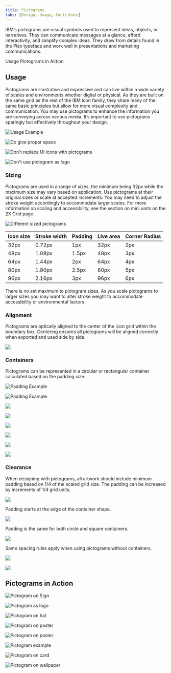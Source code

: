 ```yaml
---
title: Pictograms
tabs: [Design, Usage, Contribute]
---
```



<PageDescription>

IBM’s pictograms are visual symbols used to represent ideas, objects, or
narratives. They can communicate messages at a glance, afford interactivity,
and simplify complex ideas. They draw from details found in the Plex typeface
and work well in presentations and marketing communications.

</PageDescription>

<AnchorLinks>
  <AnchorLink>Usage</AnchorLink>
  <AnchorLink>Pictograms in Action</AnchorLink>
</AnchorLinks>

## Usage

Pictograms are illustrative and expressive and can live within a wide variety of
scales and environments whether digital or physical. As they are built on the same
grid as the rest of the IBM icon family, they share many of the same basic
principles but allow for more visual complexity and communication. You may use
pictograms to enhance the information you are conveying across various media.
It’s important to use pictograms sparingly but effectively throughout your design.

![Usage Example](images/13_Usage_0.svg)

<Row>
<Column colMd={4} colLg={4}>
<DoDontExample type="do" caption="Do treat pictograms as illustations and provide proper clearance">

![Do give proper space](images/13_Usage_1_do.svg)

</DoDontExample>
</Column>
</Row>

<Row>
<Column colMd={4} colLg={4}>
<DoDontExample type="dont" caption="Don’t use pictograms as a replacement for UI icons, that is not their purpose.">

![Don't replace UI icons with pictograms](images/13_Usage_2_dont.svg)

</DoDontExample>
</Column>
<Column colMd={4} colLg={4}>
<DoDontExample type="dont" caption="Don’t use any pictogram as a logo or in a lockup for product headers, merchandise or events.">

![Don't use pictogram as logo](images/13_Usage_3_dont.svg)

</DoDontExample>
</Column>
</Row>

### Sizing

Pictograms are used in a range of sizes, the minimum being 32px while the
maximum size may vary based on application. Use pictograms at their original
sizes or scale at accepted increments. You may need to adjust the stroke weight
accordingly to accommodate larger scales. For more information on scaling and
accessibility, see the section on mini units on the 2X Grid page.

![Different sized pictograms](images/14_Sizing_1.svg)

| Icon size | Stroke width | Padding | Live area | Corner Radius |
| --------- | ------------ | ------- | --------- | ------------- |
| 32px      | 0.72px       | 1px     | 32px      | 2px           |
| 48px      | 1.08px       | 1.5px   | 48px      | 3px           |
| 64px      | 1.44px       | 2px     | 64px      | 4px           |
| 80px      | 1.80px       | 2.5px   | 80px      | 5px           |
| 96px      | 2.16px       | 3px     | 96px      | 6px           |

<Caption>
  There is no set maximum to pictogram sizes. As you scale pictograms to larger
  sizes you may want to alter stroke weight to accommodate accessibility or
  environmental factors.
</Caption>

<Row>
  <Column colMd={4} colLg={4}>
    <ResourceCard
      subTitle="2X Grid: The mini unit"
      aspectRatio="2:1"
      href="https://www.ibm.com/design/language/elements/2x-grid#the-mini-unit">
      <Bee32 />
    </ResourceCard>
  </Column>
</Row>

### Alignment

Pictograms are optically aligned to the center of the icon grid within the
boundary box. Centering ensures all pictograms will be aligned correctly when
exported and used side by side.

![](images/15_Alignment_1.svg)

### Containers

Pictograms can be represented in a circular or rectangular container calculated
based on the padding size.

![Padding Example](images/16_Containers_1.svg)

![Padding Example](images/16_Containers_2.svg)

<Row>
<Column colMd={4} colLg={4}>
<DoDontExample type="do" caption="Do follow the clearance rule to allow for legibility and touch.">

![](images/16_Containers_3_do.svg)

</DoDontExample>
</Column>
<Column colMd={4} colLg={4}>
<DoDontExample type="dont" caption="Don't collapse the pictogram clearance area.">

![](images/16_Containers_4_dont.svg)

</DoDontExample>
</Column> 
</Row>   
<Row>
<Column colMd={4} colLg={4}>
<DoDontExample type="do" caption="Do use accepted shapes: circle or square for containers.">

![](images/16_Containers_5_do.svg)

</DoDontExample>
</Column>
<Column colMd={4} colLg={4}>
<DoDontExample type="dont" caption="Don’t create new shapes for containers.">

![](images/16_Containers_6_dont.svg)

</DoDontExample>
</Column> 
</Row> 
<Row>
<Column colMd={4} colLg={4}>
<DoDontExample type="do" caption="Do always optically center align pictograms in their containers.">

![](images/16_Containers_7_do.svg)

</DoDontExample>
</Column>
<Column colMd={4} colLg={4}>
<DoDontExample type="dont" caption="Don’t crop pictograms in container.">

![](images/16_Containers_8_dont.svg)

</DoDontExample>
</Column> 
</Row>

### Clearance

When designing with pictograms, all artwork should include minimum padding
based on 1/4 of the scaled grid size. The padding can be increased by increments of
1/4 grid units.

![](images/17_Clearance_1.svg)

<Caption>Padding starts at the edge of the container shape.</Caption>

![](images/17_Clearance_2.svg)

<Caption>Padding is the same for both circle and square containers.</Caption>

![](images/17_Clearance_3.svg)

<Caption>
  Same spacing rules apply when using pictograms without containers.
</Caption>

<Row>
<Column colMd={4} colLg={4}>
<DoDontExample type="do" caption="Do keep pictograms at scale and optically center in container when necessary.">

![](images/17_Clearance_4_do.svg)

</DoDontExample>
</Column>
<Column colMd={4} colLg={4}>
<DoDontExample type="dont" caption="Don’t resize pictograms outside of accepted proportions.">

![](images/17_Clearance_5_dont.svg)

</DoDontExample>
</Column> 
</Row>

## Pictograms in Action

<Row>
<Column colMd={6} colLg={8}>

![Pictogram on Sign](images/18_In-Context_1.jpg)

</Column>
<Column colMd={6} colLg={4}>

![Pictogram as logo](images/18_In-Context_2.svg)

</Column>
</Row>

<Row>
<Column colSm={4} colMd={4} colLg={4}>

![Pictogram on hat](images/18_In-Context_3.jpg)

</Column>
<Column colSm={4} colMd={4} colLg={4}>

![Pictogram on poster](images/18_In-Context_4.svg)

</Column>
<Column colSm={4} colMd={4} colLg={4}>
<Row>

![Pictogram on poster](images/18_In-Context_5.jpg)

</Row>
<Row>

![Pictogram example](images/18_In-Context_6.svg)

</Row>

</Column>
</Row>

<Row>
<Column colMd={6} colLg={8}>

![Pictogram on card](images/18_In-Context_7.svg)

</Column>
<Column colMd={6} colLg={4}>

![Pictogram on wallpaper](images/18_In-Context_8.jpg)

</Column>
</Row>
